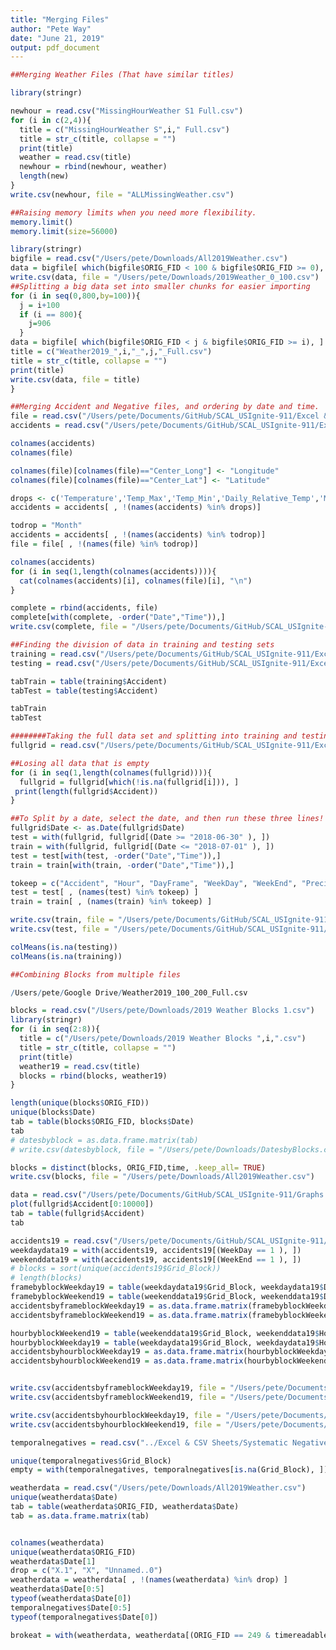 ```yaml
---
title: "Merging Files"
author: "Pete Way"
date: "June 21, 2019"
output: pdf_document
---
```



```r
##Merging Weather Files (That have similar titles)

library(stringr)

newhour = read.csv("MissingHourWeather S1 Full.csv")
for (i in c(2,4)){
  title = c("MissingHourWeather S",i," Full.csv")
  title = str_c(title, collapse = "")
  print(title)
  weather = read.csv(title)
  newhour = rbind(newhour, weather)
  length(new)
}
write.csv(newhour, file = "ALLMissingWeather.csv")
```


```r
##Raising memory limits when you need more flexibility. 
memory.limit()
memory.limit(size=56000)
```

```r
library(stringr)
bigfile = read.csv("/Users/pete/Downloads/All2019Weather.csv")
data = bigfile[ which(bigfile$ORIG_FID < 100 & bigfile$ORIG_FID >= 0), ]
write.csv(data, file = "/Users/pete/Downloads/2019Weather_0_100.csv")
##Splitting a big data set into smaller chunks for easier importing
for (i in seq(0,800,by=100)){
  j = i+100
  if (i == 800){
    j=906
  }
data = bigfile[ which(bigfile$ORIG_FID < j & bigfile$ORIG_FID >= i), ]
title = c("Weather2019_",i,"_",j,"_Full.csv")
title = str_c(title, collapse = "")
print(title)
write.csv(data, file = title)
}

```


```r
##Merging Accident and Negative files, and ordering by date and time. 
file = read.csv("/Users/pete/Documents/GitHub/SCAL_USIgnite-911/Excel & CSV Sheets/Grid Oriented Layout Test Files/NegativeSampling/NS True Master List Matched.csv")
accidents = read.csv("/Users/pete/Documents/GitHub/SCAL_USIgnite-911/Excel & CSV Sheets/Grid Oriented Layout Test Files/NegativeSampling/GOD 2017+2018 Accidents.csv")

colnames(accidents)
colnames(file)

colnames(file)[colnames(file)=="Center_Long"] <- "Longitude"
colnames(file)[colnames(file)=="Center_Lat"] <- "Latitude"

drops <- c('Temperature','Temp_Max','Temp_Min','Daily_Relative_Temp','Monthly_Relative_Temp','X','Weekday' )
accidents = accidents[ , !(names(accidents) %in% drops)]

todrop = "Month"
accidents = accidents[ , !(names(accidents) %in% todrop)]
file = file[ , !(names(file) %in% todrop)]

colnames(accidents)
for (i in seq(1,length(colnames(accidents)))){
  cat(colnames(accidents)[i], colnames(file)[i], "\n")
}

complete = rbind(accidents, file)
complete[with(complete, -order("Date","Time")),]
write.csv(complete, file = "/Users/pete/Documents/GitHub/SCAL_USIgnite-911/Excel & CSV Sheets/Grid Oriented Layout Test Files/NegativeSampling/True Randoms/True Random Data 2017+2018.csv")
```


```r
##Finding the division of data in training and testing sets
training = read.csv("/Users/pete/Documents/GitHub/SCAL_USIgnite-911/Excel & CSV Sheets/Grid Oriented Layout Test Files/NegativeSampling/GridFixed/NoShuffle_X_Train.csv")
testing = read.csv("/Users/pete/Documents/GitHub/SCAL_USIgnite-911/Excel & CSV Sheets/Grid Oriented Layout Test Files/NegativeSampling/GridFixed/NoShuffle_X_Test.csv")

tabTrain = table(training$Accident)
tabTest = table(testing$Accident)

tabTrain
tabTest
```

```r

########Taking the full data set and splitting into training and testing by the First of July 2018
fullgrid = read.csv("/Users/pete/Documents/GitHub/SCAL_USIgnite-911/Excel & CSV Sheets/Grid Oriented Layout Test Files/NegativeSampling/Full GridFix/Full GridFix Data 2017+2018.csv")

##Losing all data that is empty
for (i in seq(1,length(colnames(fullgrid)))){
  fullgrid = fullgrid[which(!is.na(fullgrid[i])), ]
 print(length(fullgrid$Accident))
}

##To Split by a date, select the date, and then run these three lines!
fullgrid$Date <- as.Date(fullgrid$Date)
test = with(fullgrid, fullgrid[(Date >= "2018-06-30" ), ])
train = with(fullgrid, fullgrid[(Date <= "2018-07-01" ), ])
test = test[with(test, -order("Date","Time")),]
train = train[with(train, -order("Date","Time")),]

tokeep = c("Accident", "Hour", "DayFrame", "WeekDay", "WeekEnd", "Precipitation_Intensity", "Clear", "Cloudy", "Rain", "Fog", "Snow", "RainBefore", "Grid_Block", "Grid_Col", "Grid_Row", "Highway", "Land_Use_Mode", "Road_Count")
test = test[ , (names(test) %in% tokeep) ]
train = train[ , (names(train) %in% tokeep) ]

write.csv(train, file = "/Users/pete/Documents/GitHub/SCAL_USIgnite-911/Graphs & Images/ResultsFromFullGridFixTesting/Second Test - No Shuffle/Full Grid Fix Non-Shuffle Training 1.csv")
write.csv(test, file = "/Users/pete/Documents/GitHub/SCAL_USIgnite-911/Graphs & Images/ResultsFromFullGridFixTesting/Second Test - No Shuffle/Full Grid Fix Non-Shuffle Testing 1.csv")

colMeans(is.na(testing))
colMeans(is.na(training))
```

```r
##Combining Blocks from multiple files 

/Users/pete/Google Drive/Weather2019_100_200_Full.csv

blocks = read.csv("/Users/pete/Downloads/2019 Weather Blocks 1.csv")
library(stringr)
for (i in seq(2:8)){
  title = c("/Users/pete/Downloads/2019 Weather Blocks ",i,".csv")
  title = str_c(title, collapse = "")
  print(title)
  weather19 = read.csv(title)
  blocks = rbind(blocks, weather19)
}

length(unique(blocks$ORIG_FID))
unique(blocks$Date)
tab = table(blocks$ORIG_FID, blocks$Date)
tab
# datesbyblock = as.data.frame.matrix(tab) 
# write.csv(datesbyblock, file = "/Users/pete/Downloads/DatesbyBlocks.csv")

blocks = distinct(blocks, ORIG_FID,time, .keep_all= TRUE)
write.csv(blocks, file = "/Users/pete/Downloads/All2019Weather.csv")
```

```r
data = read.csv("/Users/pete/Documents/GitHub/SCAL_USIgnite-911/Graphs & Images/ResultsFromFullGridFixTesting/Second Test - No Shuffle/Full Grid Fix Non-Shuffle Testing 1.csv")
plot(fullgrid$Accident[0:10000])
tab = table(fullgrid$Accident)
tab
```

```r
accidents19 = read.csv("/Users/pete/Documents/GitHub/SCAL_USIgnite-911/Excel & CSV Sheets/2019 Data/2019_Data.csv")
weekdaydata19 = with(accidents19, accidents19[(WeekDay == 1 ), ])
weekenddata19 = with(accidents19, accidents19[(WeekEnd == 1 ), ])
# blocks = sort(unique(accidents19$Grid_Block))
# length(blocks)
framebyblockWeekday19 = table(weekdaydata19$Grid_Block, weekdaydata19$DayFrame)
framebyblockWeekend19 = table(weekenddata19$Grid_Block, weekenddata19$DayFrame)
accidentsbyframeblockWeekday19 = as.data.frame.matrix(framebyblockWeekday19) 
accidentsbyframeblockWeekend19 = as.data.frame.matrix(framebyblockWeekend19) 

hourbyblockWeekend19 = table(weekenddata19$Grid_Block, weekenddata19$Hour)
hourbyblockWeekday19 = table(weekdaydata19$Grid_Block, weekdaydata19$Hour)
accidentsbyhourblockWeekday19 = as.data.frame.matrix(hourbyblockWeekday19) 
accidentsbyhourblockWeekend19 = as.data.frame.matrix(hourbyblockWeekend19) 


write.csv(accidentsbyframeblockWeekday19, file = "/Users/pete/Documents/GitHub/SCAL_USIgnite-911/Excel & CSV Sheets/7 Way Negative Sampling/AccidentCountsbyDayFrame&BlockWeekday2019.csv")
write.csv(accidentsbyframeblockWeekend19, file = "/Users/pete/Documents/GitHub/SCAL_USIgnite-911/Excel & CSV Sheets/7 Way Negative Sampling/AccidentCountsbyDayFrame&BlockWeekend2019.csv")

write.csv(accidentsbyhourblockWeekday19, file = "/Users/pete/Documents/GitHub/SCAL_USIgnite-911/Excel & CSV Sheets/7 Way Negative Sampling/AccidentCountsbyHour&BlockWeekday2019.csv")
write.csv(accidentsbyhourblockWeekend19, file = "/Users/pete/Documents/GitHub/SCAL_USIgnite-911/Excel & CSV Sheets/7 Way Negative Sampling/AccidentCountsbyHour&BlockWeekend2019.csv")
```

```r
temporalnegatives = read.csv("../Excel & CSV Sheets/Systematic Negative Sampling/2019_Systematic_Negatives_Temporal_Shift.csv")

unique(temporalnegatives$Grid_Block)
empty = with(temporalnegatives, temporalnegatives[is.na(Grid_Block), ])

weatherdata = read.csv("/Users/pete/Downloads/All2019Weather.csv")
unique(weatherdata$Date)
tab = table(weatherdata$ORIG_FID, weatherdata$Date)
tab = as.data.frame.matrix(tab) 


colnames(weatherdata)
unique(weatherdata$ORIG_FID)
weatherdata$Date[1]
drop = c("X.1", "X", "Unnamed..0")
weatherdata = weatherdata[ , !(names(weatherdata) %in% drop) ]
weatherdata$Date[0:5]
typeof(weatherdata$Date[0])
temporalnegatives$Date[0:5]
typeof(temporalnegatives$Date[0])

brokeat = with(weatherdata, weatherdata[(ORIG_FID == 249 & timereadable == 0 & Date == '2019-01-05'), ])
```



